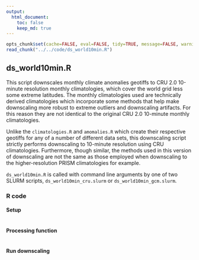 ```yaml
---
output:
  html_document:
    toc: false
    keep_md: true
---
```


```r
opts_chunk$set(cache=FALSE, eval=FALSE, tidy=TRUE, message=FALSE, warning=FALSE)
read_chunk("../../code/ds_world10min.R")
```


##
##
## ds_world10min.R

This script downscales monthly climate anomalies geotiffs to CRU 2.0 10-minute resolution monthly climatologies, which cover the world grid less some extreme latitudes.
The monthly climatologies used are technically derived climatologies which incorporate some methods that help make downscaling more robust to extreme outliers and downscaling artifacts.
For this reason they are not identical to the original CRU 2.0 10-minute monthly climatologies.

Unlike the `climatologies.R` and `amomalies.R` which create their respective geotiffs for any of a number of different data sets,
this downscaling script strictly performs downscaling to 10-minute resolution using CRU climatologies.
Furthermore, though similar, the methods used in this version of downscaling are not the same as those employed when downscaling to the higher-resolution PRISM climatologies for example.

`ds_world10min.R` is called with command line arguments by one of two SLURM scripts, `ds_world10min_cru.slurm` or `ds_world10min_gcm.slurm`.

### R code

#### Setup

```r
```

#### Processing function

```r
```

#### Run downscaling

```r
```
